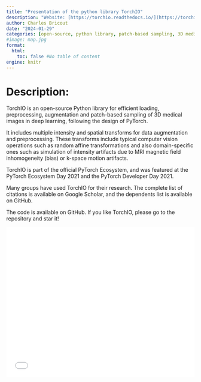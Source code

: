 ```yaml
---
title: "Presentation of the python library TorchIO"
description: "Website: [https://torchio.readthedocs.io/](https://torchio.readthedocs.io/){target='_blank'}"
author: Charles Bricout
date: "2024-01-29"
categories: [open-source, python library, patch-based sampling, 3D medical images]
#image: map.jpg
format:
  html:
    toc: false #No table of content
engine: knitr
---
```


# Description:

TorchIO is an open-source Python library for efficient loading, preprocessing, augmentation and patch-based sampling of 3D medical images in deep learning, following the design of PyTorch.

It includes multiple intensity and spatial transforms for data augmentation and preprocessing. These transforms include typical computer vision operations such as random affine transformations and also domain-specific ones such as simulation of intensity artifacts due to MRI magnetic field inhomogeneity (bias) or k-space motion artifacts.

TorchIO is part of the official PyTorch Ecosystem, and was featured at the PyTorch Ecosystem Day 2021 and the PyTorch Developer Day 2021.

Many groups have used TorchIO for their research. The complete list of citations is available on Google Scholar, and the dependents list is available on GitHub.

The code is available on GitHub. If you like TorchIO, please go to the repository and star it!


![](../../../docs/journalclub/pdfs/2024_01_29_Charles_TORCHIO.pdf){width=100% height=400}